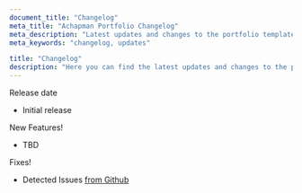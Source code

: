 ```yaml
---
document_title: "Changelog"
meta_title: "Achapman Portfolio Changelog"
meta_description: "Latest updates and changes to the portfolio template."
meta_keywords: "changelog, updates"

title: "Changelog"
description: "Here you can find the latest updates and changes to the portfolio template."
---
```



<Changelog date="v1.0.0 - Jan 2025">
<Badge type="info">Release date</Badge>

- Initial release

</Changelog>

<Changelog date="Comming Soon...">
<Badge type="success">New Features!</Badge>

- TBD

<Badge type="warning">Fixes!</Badge>

- Detected Issues <span class="underline text-blue-500">[from Github](https://github.com/Chapster87/portfolio/issues)</span>

</Changelog>

